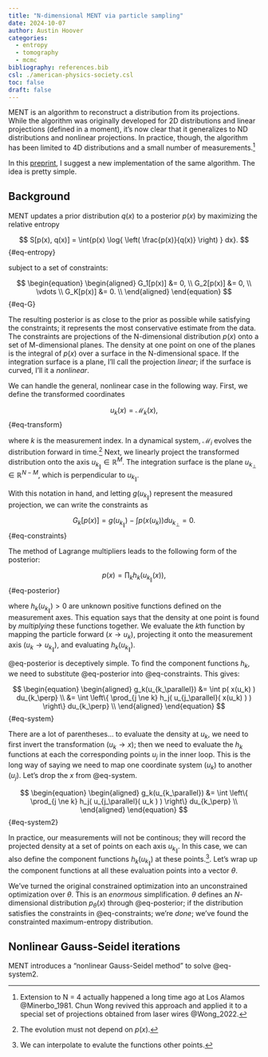 ```yaml
---
title: "N-dimensional MENT via particle sampling"
date: 2024-10-07
author: Austin Hoover
categories:
  - entropy
  - tomography
  - mcmc
bibliography: references.bib
csl: ./american-physics-society.csl
toc: false
draft: false
---
```


MENT is an algorithm to reconstruct a distribution from its projections. While the algorithm was originally developed for 2D distributions and linear projections (defined in a moment), it's now clear that it generalizes to ND distributions and nonlinear projections. In practice, though, the algorithm has been limited to 4D distributions and a small number of measurements.^[Extension to N = 4 actually happened a long time ago at Los Alamos @Minerbo_1981. Chun Wong revived this approach and applied it to a special set of projections obtained from laser wires @Wong_2022.]

In this [preprint](https://arxiv.org/pdf/2409.17915), I suggest a new implementation of the same algorithm. The idea is pretty simple. 


## Background

MENT updates a prior distribution $q(x)$ to a posterior $p(x)$ by maximizing the relative entropy 

$$
S[p(x), q(x)] = \int{p(x) \log{ \left( \frac{p(x)}{q(x)} \right) } dx}.
$$ {#eq-entropy}

subject to a set of constraints:

$$
\begin{equation}
\begin{aligned}
    G_1[p(x)] &= 0, \\
    G_2[p(x)] &= 0, \\
    \vdots \\
    G_K[p(x)] &= 0. \\    
\end{aligned}
\end{equation}
$$ {#eq-G}

The resulting posterior is as close to the prior as possible while satisfying the constraints; it represents the most conservative estimate from the data. The constraints are projections of the N-dimensional distribution $p(x)$ onto a set of M-dimensional planes. The density at one point on one of the planes is the integral of $p(x)$ over a surface in the N-dimensional space. If the integration surface is a plane, I'll call the projection *linear*; if the surface is curved, I'll it a *nonlinear*.

We can handle the general, nonlinear case in the following way. First, we define the transformed coordinates

$$
u_k(x) = \mathcal{M}_k(x),
$$ {#eq-transform}

where $k$ is the measurement index. In a dynamical system, $\mathcal{M}_i$ evolves the distribution forward in time.^[The evolution must not depend on $p(x)$.] Next, we linearly project the transformed distribution onto the axis $u_{k_\parallel} \in \mathbb{R}^M$. The integration surface is the plane $u_{k_\perp} \in \mathbb{R}^{N - M}$, which is perpendicular to $u_{k_\parallel}$.

With this notation in hand, and letting $g(u_{k_\parallel})$ represent the measured projection, we can write the constraints as

$$
G_k[p(x)] = g(u_{k_\parallel}) - \int p(x(u_k)) du_{k_\perp} = 0.
$$ {#eq-constraints}

The method of Lagrange multipliers leads to the following form of the posterior:

$$
p(x) = \prod_{k} h_k(u_{k_\parallel}(x)),
$$ {#eq-posterior}

where $h_k(u_{k_\parallel}) > 0$ are unknown positive functions defined on the measurement axes. This equation says that the density at one point is found by *multiplying* these functions together. We evaluate the $k$th function by mapping the particle forward ($x \rightarrow u_k$), projecting it onto the measurement axis ($u_k \rightarrow u_{k_\parallel}$), and evaluating $h_k(u_{k_\parallel})$.

@eq-posterior is deceptively simple. To find the component functions $h_k$, we need to substitute @eq-posterior into @eq-constraints. This gives:

$$
\begin{equation}
\begin{aligned}
    g_k(u_{k_\parallel}) 
    &= 
    \int p( x(u_k) ) du_{k_\perp} \\
    &= 
    \int \left\{ 
        \prod_{j \ne k} h_j( u_{j_\parallel}( x(u_k) ) ) 
    \right\} 
    du_{k_\perp} \\
\end{aligned}
\end{equation} 
$$ {#eq-system}

There are a lot of parentheses... to evaluate the density at $u_k$, we need to first invert the transformation ($u_k \rightarrow x$); then we need to evaluate the $h_k$ functions at each the corresponding points $u_j$ in the inner loop. This is the long way of saying we need to map one coordinate system ($u_k$) to another ($u_j$). Let's drop the $x$ from @eq-system.

$$
\begin{equation}
\begin{aligned}
    g_k(u_{k_\parallel}) 
    &= 
    \int \left\{ 
        \prod_{j \ne k} h_j( u_{j_\parallel}( u_k ) ) 
    \right\} 
    du_{k_\perp} \\
\end{aligned}
\end{equation} 
$$ {#eq-system2}

In practice, our measurements will not be continous; they will record the projected density at a set of points on each axis $u_{k_\parallel}$. In this case, we can also define the component functions $h_k(u_{k_\parallel})$ at these points.^[We can interpolate to evalute the functions other points.]. Let's wrap up the component functions at all these evaluation points into a vector $\theta$. 

We've turned the original constrained optimization into an unconstrained optimization over $\theta$. This is an *enormous* simplification. $\theta$ defines an $N$-dimensional distribution $p_\theta(x)$ through @eq-posterior; if the distribution satisfies the constraints in @eq-constraints; we're *done*; we've found the constrainted maximum-entropy distribution. 


## Nonlinear Gauss-Seidel iterations

MENT introduces a "nonlinear Gauss-Seidel method" to solve @eq-system2.

